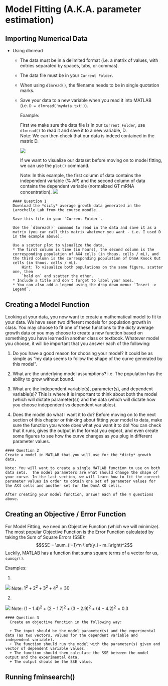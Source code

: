 # Model Fitting (A.K.A. parameter estimation)


## Importing Numerical Data

* Using dlmread

  + The data must be in a delimited format (i.e. a matrix of values, with entries separated by spaces, tabs, or commas).
  + The data file must be in your `Current Folder`.
  + When using `dlmread()`, the filename needs to be in single quotation marks.
  + Save your data to a new variable when you read it into MATLAB (i.e. `D = dlmread('mydata.txt')`).
  
    Example:
    
    First we make sure the data file is in our `Current Folder`, use `dlmread()` to read it and save it to a new variable, D.  
    Note: We can then check that our data is indeed contained in the matrix D.
    
    ![](import_GT.png)
    
    If we want to visualize our dataset before moving on to model fitting, we can use the `plot()` command.
    
    Note: In this example, the first column of data contains the independent variable (\% AP) and the second column of data contains the dependent variable (normalized GT mRNA concentration).
    ![](GT_figure.png)
  
  
  
  ```block
#### Question 1
  Download the *dicty* average growth data generated in the Larochelle Lab from the course moodle.
  
  Save this file in your `Current Folder`.
  
  Use the `dlmread()` command to read in the data and save it as a matrix (you can call this matrix whatever you want - i.e. I used D in the example above).
  
  Use a scatter plot to visualize the data.  
  * The first column is time (in hours), the second column is the corresponding population of AX4 cells (in thous. cells / mL), and the third column is the corresponding population of DnmA Knock Out cells (in thous. cells / mL).   
      Hint: To visualize both populations on the same figure, scatter one, then   
      `hold on` and scatter the other.      
  * Include a title and don't forget to label your axes.    
  * You can also add a legend using the drop down menu: `Insert -> Legend`.
```


## Creating a Model Function

Looking at your data, you now want to create a mathematical model to fit to your data.  We have seen two different models for population growth in class.  You may choose to fit one of these functions to the *dicty* average growth data or you may choose to create a new function based on something you have learned in another class or textbook.  Whatever model you choose, it will be important that you answer each of the following:

  1. Do you have a good reason for choosing your model?  It could be as simple as "my data seems to follow the shape of the curve generated by this model". 
  
  2. What are the underlying model assumptions?  i.e. The population has the ability to grow without bound.
  
  3. What are the independent variable(s), parameter(s), and dependent variable(s)?  This is where it is important to think about both the model (which will dictate parameter(s)) and the data (which will dictate how you choose independent vs dependent variables).
  
  4. Does the model do what I want it to do?  Before moving on to the next section of this chapter or thinking about fitting your model to data, make sure the function you wrote does what you want it to do!  You can check that it runs, gives the output in the format you expect, and even create some figures to see how the curve changes as you plug in different parameter values.

  ```block
#### Question 2
  Create a model in MATLAB that you will use for the *dicty* growth data.  
  
  Note: You will want to create a single MATLAB function to use on both data sets.  The model parameters are what should change the shape of your curve. In the last section, we will learn how to fit the correct parameter values in order to obtain one set of parameter values for the AX4 cells and another set for the DnmA KO cells.
  
  After creating your model function, answer each of the 4 questions above.
```

## Creating an Objective / Error Function

For Model Fitting, we need an Objective Function (which we will minimize).  The most popular Objective Function is the Error Function calculated by taking the Sum of Square Errors (SSE):
$$SSE = \sum_{i=1}^n \left(y_i - m_i\right)^2$$
Luckily, MATLAB has a function that sums square terms of a vector for us, `sumsqr()`.

Examples:

1)  

![](sumsqr1.png)
        Note: $1^2+2^2+3^2+4^2 = 30$  
      
2)  

![](sumsqr2.png)
        Note: $\left(1-1.4\right)^2+\left(2-1.7\right)^2+\left(3-2.9\right)^2+\left(4-4.2\right)^2 = 0.3$
        
        
```block
#### Question 3
  Create an objective function in the following way: 
  
  + The input should be the model parameter(s) and the experimental data (as two vectors, values for the dependent variable and independent variable).
  + The function should run the model with the parameter(s) given and vector of dependent variable values.
  + The function should then calculate the SSE between the model output and the experimental data.
  + The output should be the SSE value.
```
        
## Running fminsearch()
